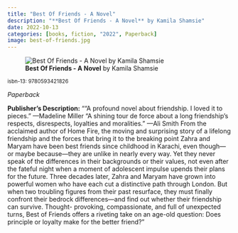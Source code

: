 ```yaml
---
title: "Best Of Friends - A Novel"
description: "**Best Of Friends - A Novel** by Kamila Shamsie"
date: 2022-10-13
categories: [books, fiction, "2022", Paperback]
image: best-of-friends.jpg
---
```

![**Best Of Friends - A Novel** by Kamila Shamsie](best-of-friends.jpg){fig-align="left"}

<sup>isbn-13: 9780593421826</sup>

*Paperback*

**Publisher's Description:**
"“A profound novel about friendship. I loved it to pieces.” —Madeline Miller
“A shining tour de force about a long friendship’s respects, disrespects,
loyalties and moralities.” —Ali Smith From the acclaimed author of Home
Fire, the moving and surprising story of a lifelong friendship and the
forces that bring it to the breaking point Zahra and Maryam have been best
friends since childhood in Karachi, even though—or maybe because—they are
unlike in nearly every way. Yet they never speak of the differences in
their backgrounds or their values, not even after the fateful night when a
moment of adolescent impulse upends their plans for the future. Three
decades later, Zahra and Maryam have grown into powerful women who have
each cut a distinctive path through London. But when two troubling figures
from their past resurface, they must finally confront their bedrock
differences—and find out whether their friendship can survive. Thought-
provoking, compassionate, and full of unexpected turns, Best of Friends
offers a riveting take on an age-old question: Does principle or loyalty
make for the better friend?"